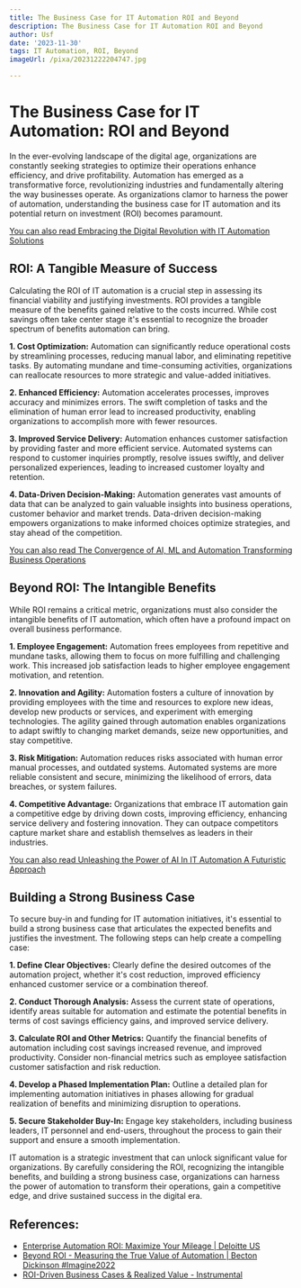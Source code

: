 ```yaml
---
title: The Business Case for IT Automation ROI and Beyond
description: The Business Case for IT Automation ROI and Beyond
author: Usf
date: '2023-11-30'
tags: IT Automation, ROI, Beyond
imageUrl: /pixa/20231222204747.jpg

---
```

# The Business Case for IT Automation: ROI and Beyond

In the ever-evolving landscape of the digital  age, organizations  are constantly  seeking strategies to optimize their operations  enhance efficiency,  and  drive profitability.  Automation has emerged  as a transformative force,  revolutionizing industries and fundamentally altering the way businesses operate. As organizations clamor to harness the power of automation, understanding the business case for IT automation and its potential  return on investment (ROI) becomes paramount.

[You can also read Embracing the Digital Revolution with IT Automation Solutions](Embracing%20the%20Digital%20Revolution%20with%20IT%20Automation%20Solutions)


##  ROI: A Tangible  Measure of Success

Calculating the ROI of IT automation is  a  crucial step in assessing its financial viability and justifying investments. ROI provides a tangible measure of the benefits gained relative to the costs incurred. While cost savings often take center stage it's essential  to recognize the broader spectrum of benefits automation can bring.

**1. Cost Optimization:** Automation can significantly reduce operational costs by streamlining processes, reducing manual labor, and eliminating repetitive tasks. By automating mundane and time-consuming activities, organizations can reallocate resources  to more strategic and value-added  initiatives.

**2. Enhanced Efficiency:** Automation accelerates  processes, improves accuracy  and minimizes errors.  The swift completion of tasks and the elimination of human error lead to  increased  productivity, enabling organizations to accomplish more with fewer resources.

**3. Improved Service Delivery:** Automation enhances customer satisfaction by  providing faster and more  efficient service. Automated systems can respond to  customer inquiries promptly, resolve issues swiftly, and deliver personalized experiences, leading to increased customer loyalty and retention.

**4. Data-Driven Decision-Making:** Automation generates  vast amounts of data that can  be analyzed to gain valuable insights into business  operations, customer  behavior and market trends. Data-driven decision-making empowers organizations to make informed choices optimize strategies, and stay ahead of the competition.

[You can also read  The Convergence of AI, ML and Automation Transforming Business Operations](The%20Convergence%20of%20AI%2C%20ML%2C%20and%20Automation%20Transforming%20Business%20Operations)


## Beyond ROI: The Intangible Benefits

While ROI remains a critical  metric, organizations must also consider the intangible benefits of IT automation, which often have a profound impact on overall business  performance.

**1.  Employee Engagement:** Automation frees employees  from repetitive and mundane tasks, allowing them to focus on more fulfilling and challenging work.  This increased job satisfaction leads to  higher employee engagement motivation, and retention.

**2. Innovation and Agility:**  Automation fosters a culture of innovation by  providing employees with the time and resources to explore new ideas, develop new products or services, and experiment with emerging technologies. The agility gained through automation enables organizations to adapt swiftly to changing market demands, seize new opportunities, and stay competitive.

**3. Risk Mitigation:**  Automation reduces risks associated with human error manual processes,  and outdated systems. Automated systems are  more  reliable  consistent and secure, minimizing the likelihood of errors, data breaches, or system failures.

**4.  Competitive Advantage:** Organizations that embrace IT automation gain a competitive edge by driving down costs, improving efficiency, enhancing service delivery and  fostering innovation. They can outpace competitors capture market share and establish themselves as leaders  in their industries.

[You can also read Unleashing  the Power of AI  In  IT Automation A Futuristic Approach](Unleashing%20the%20Power%20of%20AI%20In%20IT%20Automation%20A%20Futuristic%20Approach)


## Building a Strong Business Case

To secure  buy-in and funding for  IT automation initiatives, it's essential  to build a strong business case that articulates the expected benefits and justifies the investment. The following steps can help create a compelling case:

**1. Define Clear Objectives:** Clearly define the desired outcomes of the  automation project, whether it's cost  reduction, improved efficiency enhanced customer service or  a combination thereof.

**2. Conduct Thorough Analysis:** Assess the current state of operations,  identify areas suitable for automation and estimate  the potential benefits in terms of cost savings efficiency gains, and improved service delivery.

**3. Calculate ROI and Other Metrics:** Quantify  the financial benefits of  automation including cost  savings increased revenue, and improved productivity. Consider non-financial metrics such  as employee satisfaction customer satisfaction and risk reduction.

**4. Develop  a Phased Implementation Plan:** Outline a detailed plan for implementing automation initiatives  in phases allowing for gradual realization of benefits and minimizing disruption  to operations.

**5. Secure Stakeholder Buy-In:**  Engage key stakeholders, including business leaders,  IT personnel and end-users, throughout the  process to gain their support and ensure a  smooth implementation.

IT automation is a  strategic investment that can unlock significant value for organizations. By carefully considering the ROI, recognizing the intangible benefits, and building a strong business case, organizations can harness the power of automation to transform their operations, gain a competitive edge, and drive sustained success in  the digital  era.

## References:
- [Enterprise Automation ROI: Maximize Your Mileage | Deloitte US](https://www2.deloitte.com/us/en/pages/advisory/articles/measuring-enterprise-automation-roi.html)
- [Beyond ROI - Measuring the True Value of Automation | Becton Dickinson #Imagine2022](https://youtube.com/watch?v=DVsUpTEgfV4)
- [ROI-Driven Business Cases & Realized Value - Instrumental](https://instrumental.com/build-better-handbook/roi-business-cases-realized-value-technology-investments)
